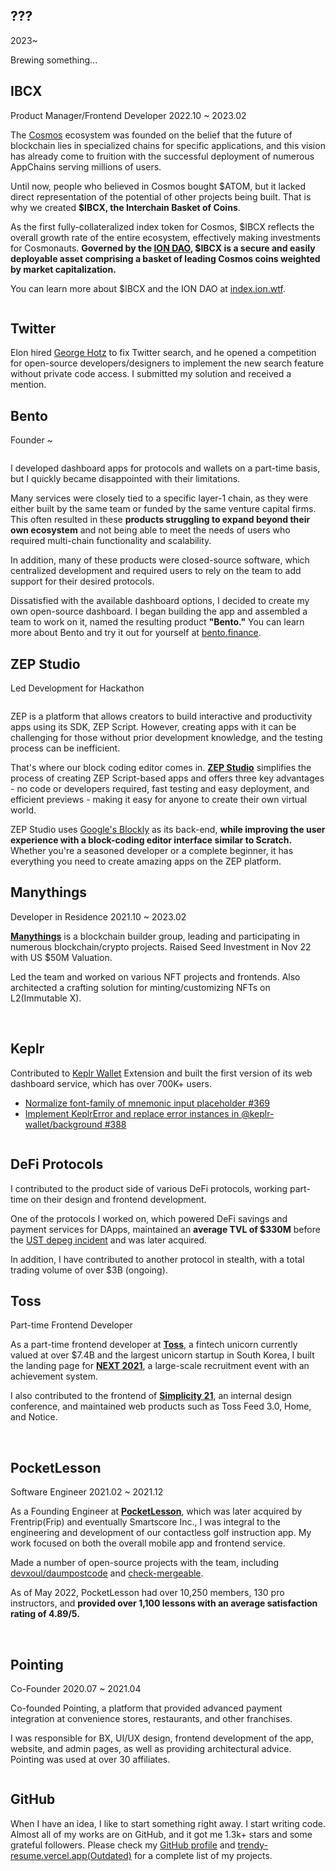 ## ???

<Position>2023~</Position>

Brewing something...

<Tweet tweetId="1661029879226437632" hasProfile />

## IBCX

<Position>Product Manager/Frontend Developer 2022.10 ~ 2023.02</Position>

The [Cosmos](https://cosmos.network) ecosystem was founded on the belief that the future of blockchain lies in specialized chains for specific applications,
and this vision has already come to fruition with the successful deployment of numerous AppChains serving millions of users.

Until now, people who believed in Cosmos bought \$ATOM, but it lacked direct representation of the potential of other projects being built.
That is why we created **\$IBCX, the Interchain Basket of Coins**.

As the first fully-collateralized index token for Cosmos, \$IBCX reflects the overall growth rate of the entire ecosystem,
effectively making investments for Cosmonauts.
**Governed by the [ION DAO](https://ion.wtf), \$IBCX is a secure and easily deployable asset comprising a basket of leading Cosmos coins weighted by market capitalization.**

You can learn more about $IBCX and the ION DAO at [index.ion.wtf](https://index.ion.wtf).

<Image alt="" src="/assets/about/ibcx-1.jpg" />

## Twitter

Elon hired [George Hotz](https://en.wikipedia.org/wiki/George_Hotz) to fix Twitter search, and he opened a competition for open-source developers/designers to implement the new search feature without private code access. I submitted my solution and received a mention.

<Tweet tweetId="1595278856482852864" hasProfile />
<Tweet tweetId="1595279410977906688" hasProfile />
<Tweet tweetId="1595290710768439297" hasProfile />
<Tweet tweetId="1595270867402956801" hasProfile />

## Bento

<Position>Founder ~</Position>

<Image alt="" src="/assets/about/bento.png" />

I developed dashboard apps for protocols and wallets on a part-time basis, but I quickly became disappointed with their limitations.

Many services were closely tied to a specific layer-1 chain, as they were either built by the same team or funded by the same venture capital firms.
This often resulted in these **products struggling to expand beyond their own ecosystem**
and not being able to meet the needs of users who required multi-chain functionality and scalability.

In addition, many of these products were closed-source software,
which centralized development and required users to rely on the team to add support for their desired protocols.

Dissatisfied with the available dashboard options, I decided to create my own open-source dashboard.
I began building the app and assembled a team to work on it, named the resulting product **"Bento."**
You can learn more about Bento and try it out for yourself at [bento.finance](https://www.bento.finance).

<Trophy contest="Klaymakers22" award="The Fi+ Track 2nd Place" />

<Trophy contest="Klaymakers22" award="The Ground X Challenge Winner" />

## ZEP Studio

<Position>Led Development for Hackathon</Position>

<Image alt="" src="/assets/about/zep-studio.png" />

ZEP is a platform that allows creators to build interactive and productivity apps using its SDK, ZEP Script.
However, creating apps with it can be challenging for those without prior development knowledge, and the testing process can be inefficient.

That's where our block coding editor comes in.
**[ZEP Studio](https://www.behance.net/gallery/150851977/ZEP-STUDIO-Block-Coding-Editor)** simplifies the process of creating ZEP Script-based apps and offers three key advantages - no code or developers required,
fast testing and easy deployment, and efficient previews - making it easy for anyone to create their own virtual world.

ZEP Studio uses [Google's Blockly](https://github.com/google/blockly) as its back-end, **while improving the user experience with a block-coding editor interface similar to Scratch.**
Whether you're a seasoned developer or a complete beginner, it has everything you need to create amazing apps on the ZEP platform.

<Trophy contest="JUNCTION ASIA" award="ZEP Track 2nd Place" />

## Manythings

<Position>Developer in Residence 2021.10 ~ 2023.02</Position>

**[Manythings](https://manythings.team)** is a blockchain builder group, leading and participating in numerous blockchain/crypto projects. Raised Seed Investment in Nov 22 with US $50M Valuation.

Led the team and worked on various NFT projects and frontends. Also architected a crafting solution for minting/customizing NFTs on L2(Immutable X).

<Image alt="" src="/assets/about/manythings.png" />

<ImageList>
  <Image alt="" src="/assets/about/alti-1.png" />
  <Image alt="" src="/assets/about/alti-2.png" />
</ImageList>

<ImageList>
  <Image alt="" src="/assets/about/cybergalz-1.png" />
  <Image alt="" src="/assets/about/cybergalz-2.png" />
</ImageList>

## Keplr

Contributed to [Keplr Wallet](https://www.keplr.app/) Extension and built the first version of its web dashboard service, which has over 700K+ users.

- [Normalize font-family of mnemonic input placeholder #369](https://github.com/chainapsis/keplr-wallet/pull/369)
- [Implement KeplrError and replace error instances in @keplr-wallet/background #388](https://github.com/chainapsis/keplr-wallet/pull/388)

<Image alt="" src="/assets/about/keplr-1.png" />

<Tweet
  tweetId="https://twitter.com/scryptoguy/status/1505761392032632840"
  hasProfile
/>
<Tweet
  tweetId="https://twitter.com/rekt_in_2022/status/1504210985879764994"
  hasProfile
/>
<Tweet
  tweetId="https://twitter.com/DavidCrumpton/status/1504130887075651585"
  hasProfile
/>

## DeFi Protocols

I contributed to the product side of various DeFi protocols, working part-time on their design and frontend development.

One of the protocols I worked on, which powered DeFi savings and payment services for DApps, maintained an **average TVL of $330M** before the [UST depeg incident](https://wikipedia.org/wiki/Cryptocurrency_bubble#Collapse_of_Terra-Luna) and was later acquired.

In addition, I have contributed to another protocol in stealth, with a total trading volume of over $3B (ongoing).

## Toss

<Position>Part-time Frontend Developer</Position>

As a part-time frontend developer at **[Toss](https://toss.im)**, a fintech unicorn currently valued at over $7.4B and the largest unicorn startup in South Korea,
I built the landing page for **[NEXT 2021](https://toss.im/career/next-developer-2021)**, a large-scale recruitment event with an achievement system.

I also contributed to the frontend of **[Simplicity 21](https://toss.im/simplicity-21)**, an internal design conference, and maintained web products such as Toss Feed 3.0, Home, and Notice.

<ImageList>
  <Image alt="" src="/assets/about/toss-1.png" />
  <Image alt="" src="/assets/about/toss-2.png" />
</ImageList>

<ImageList>
  <Image alt="" src="/assets/about/toss-3.png" />
  <Image alt="" src="/assets/about/toss-4.png" />
</ImageList>

<Tweet
  tweetId="https://twitter.com/toss__official/status/1422116268694331392"
  hasProfile
/>
<Tweet
  tweetId="https://twitter.com/toss__official/status/1428232294385405957"
  hasProfile
/>

## PocketLesson

<Position>Software Engineer 2021.02 ~ 2021.12</Position>

As a Founding Engineer at **[PocketLesson](https://pocketlesson.com)**, which was later acquired by Frentrip(Frip) and eventually Smartscore Inc., I was integral to the engineering and development of our contactless golf instruction app. My work focused on both the overall mobile app and frontend service.

Made a number of open-source projects with the team, including [devxoul/daumpostcode](https://github.com/devxoul/daumpostcode) and [check-mergeable](https://github.com/PocketLesson/check-mergeable).

As of May 2022, PocketLesson had over 10,250 members, 130 pro instructors, and **provided over 1,100 lessons with an average satisfaction rating of 4.89/5.**

<ImageList>
  <Image alt="" src="/assets/about/pocketlesson-1.png" />
  <Image alt="" src="/assets/about/pocketlesson-2.png" />
</ImageList>

## Pointing

<Position>Co-Founder 2020.07 ~ 2021.04</Position>

Co-founded Pointing, a platform that provided advanced payment integration at convenience stores, restaurants, and other franchises.

I was responsible for BX, UI/UX design, frontend development of the app, website, and admin pages, as well as providing architectural advice. Pointing was used at over 30 affiliates.

<Image alt="" src="/assets/about/pointing.png" />

## GitHub

When I have an idea, I like to start something right away. I start writing code.
Almost all of my works are on GitHub, and it got me 1.3k+ stars and some grateful followers.
Please check my [GitHub profile](https://github.com/junhoyeo) and [trendy-resume.vercel.app(Outdated)](https://trendy-resume.vercel.app) for a complete list of my projects.

<ImageList>
  <Image alt="" src="/assets/about/github-2.png" />
  <Image alt="" src="/assets/about/github-1.png" />
</ImageList>
